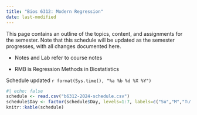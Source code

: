 ```yaml
---
title: "Bios 6312: Modern Regression"
date: last-modified
---
```


This page contains an outline of the topics, content, and assignments for the semester. Note that this schedule will be updated as the semester progresses, with all changes documented here.

-   Notes and Lab refer to course notes

-   RMB is Regression Methods in Biostatistics

Schedule updated `r format(Sys.time(), "%a %b %d %X %Y")`

```r
#| echo: false
schedule <- read.csv("b6312-2024-schedule.csv")
schedule$Day <- factor(schedule$Day, levels=1:7, labels=c("Su","M","Tu","W","Th","F","Sa"))
knitr::kable(schedule)
```
